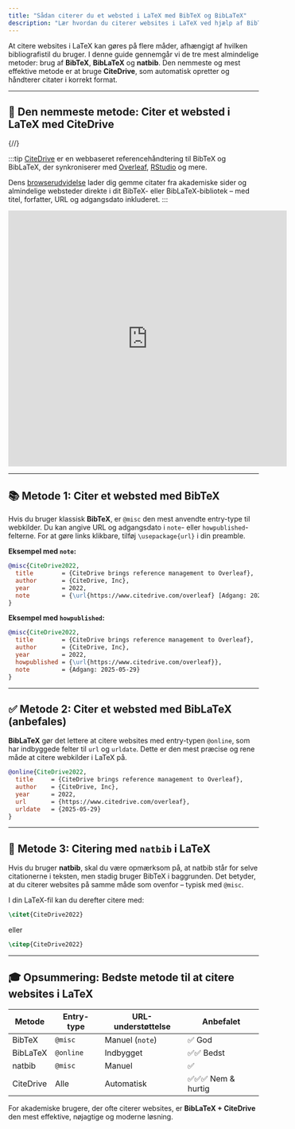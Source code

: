 ```yaml
---
title: "Sådan citerer du et websted i LaTeX med BibTeX og BibLaTeX"
description: "Lær hvordan du citerer websites i LaTeX ved hjælp af BibTeX, BibLaTeX og natbib – inklusive bedste praksis og værktøjer som CiteDrive til at håndtere webkilder."
---
```



At citere websites i LaTeX kan gøres på flere måder, afhængigt af hvilken bibliografistil du bruger. I denne guide gennemgår vi de tre mest almindelige metoder: brug af **BibTeX**, **BibLaTeX** og **natbib**. Den nemmeste og mest effektive metode er at bruge **CiteDrive**, som automatisk opretter og håndterer citater i korrekt format.

---

## 📌 Den nemmeste metode: Citer et websted i LaTeX med CiteDrive

{/*<CiteDrive />*/}

:::tip
[CiteDrive](https://www.citedrive.com/) er en webbaseret referencehåndtering til BibTeX og BibLaTeX, der synkroniserer med [Overleaf](https://www.overleaf.com/blog/citedrive-easy-reference-management-for-overleaf), [RStudio](https://citedrive.medium.com/bibliography-management-in-r-markdown-with-citedrive-and-rstudio-2585699dd619) og mere.

Dens [browserudvidelse](https://citedrive.medium.com/the-citedrive-companion-for-overleaf-and-rstudio-d8022adb9370) lader dig gemme citater fra akademiske sider og almindelige websteder direkte i dit BibTeX- eller BibLaTeX-bibliotek – med titel, forfatter, URL og adgangsdato inkluderet.
:::

<iframe width="560" height="515" src="https://www.youtube.com/embed/-ewRaEWGsGQ?si=bsVvnAuY3h9HnyNn" title="YouTube video player" frameborder="0" allow="accelerometer; autoplay; clipboard-write; encrypted-media; gyroscope; picture-in-picture; web-share" referrerpolicy="strict-origin-when-cross-origin" allowfullscreen></iframe>

---

## 📚 Metode 1: Citer et websted med BibTeX

Hvis du bruger klassisk **BibTeX**, er `@misc` den mest anvendte entry-type til webkilder. Du kan angive URL og adgangsdato i `note`- eller `howpublished`-felterne. For at gøre links klikbare, tilføj `\usepackage{url}` i din preamble.

**Eksempel med `note`:**

```bibtex
@misc{CiteDrive2022,
  title        = {CiteDrive brings reference management to Overleaf},
  author       = {CiteDrive, Inc},
  year         = 2022,
  note         = {\url{https://www.citedrive.com/overleaf} [Adgang: 2025-05-29]}
}
````

**Eksempel med `howpublished`:**

```bibtex
@misc{CiteDrive2022,
  title        = {CiteDrive brings reference management to Overleaf},
  author       = {CiteDrive, Inc},
  year         = 2022,
  howpublished = {\url{https://www.citedrive.com/overleaf}},
  note         = {Adgang: 2025-05-29}
}
```

---

## ✅ Metode 2: Citer et websted med BibLaTeX (anbefales)

**BibLaTeX** gør det lettere at citere websites med entry-typen `@online`, som har indbyggede felter til `url` og `urldate`. Dette er den mest præcise og rene måde at citere webkilder i LaTeX på.

```bibtex
@online{CiteDrive2022,
  title     = {CiteDrive brings reference management to Overleaf},
  author    = {CiteDrive, Inc},
  year      = 2022,
  url       = {https://www.citedrive.com/overleaf},
  urldate   = {2025-05-29}
}
```

---

## 🧾 Metode 3: Citering med `natbib` i LaTeX

Hvis du bruger **natbib**, skal du være opmærksom på, at natbib står for selve citationerne i teksten, men stadig bruger BibTeX i baggrunden. Det betyder, at du citerer websites på samme måde som ovenfor – typisk med `@misc`.

I din LaTeX-fil kan du derefter citere med:

```latex
\citet{CiteDrive2022}
```

eller

```latex
\citep{CiteDrive2022}
```

---

## 🎓 Opsummering: Bedste metode til at citere websites i LaTeX

| Metode    | Entry-type | URL-understøttelse | Anbefalet        |
| --------- | ---------- | ------------------ | ---------------- |
| BibTeX    | `@misc`    | Manuel (`note`)    | ✅ God            |
| BibLaTeX  | `@online`  | Indbygget          | ✅✅ Bedst         |
| natbib    | `@misc`    | Manuel             | ✅                |
| CiteDrive | Alle       | Automatisk         | ✅✅✅ Nem & hurtig |

For akademiske brugere, der ofte citerer websites, er **BibLaTeX + CiteDrive** den mest effektive, nøjagtige og moderne løsning.
